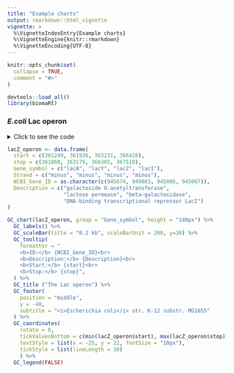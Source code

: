 ```yaml
---
title: "Example charts"
output: rmarkdown::html_vignette
vignette: >
  %\VignetteIndexEntry{Example charts}
  %\VignetteEngine{knitr::rmarkdown}
  %\VignetteEncoding{UTF-8}
---
```


```r
knitr::opts_chunk$set(
  collapse = TRUE,
  comment = "#>"
)
```

```r
devtools::load_all()
library(biomaRt)
```

### *E.coli* Lac operon

<details>
<summary>Click to see the code</summary>
```r
lacZ_operon <- data.frame(
  start = c(361249, 361926, 363231, 366428), 
  stop = c(361860, 363179, 366305, 367510), 
  Gene_symbol = c("lacA", "lacY", "lacZ", "lacI"), 
  Strand = c("minus", "minus", "minus", "minus"), 
  NCBI_Gene_ID = as.character(c(945674, 949083, 945006, 945007)), 
  Description = c("galactoside O-acetyltransferase", 
                  "lactose permease", "beta-galactosidase", 
                  "DNA-binding transcriptional repressor LacI")
)

GC_chart(lacZ_operon, group = "Gene_symbol", height = "140px") %>%
  GC_labels() %>%
  GC_scaleBar(title = "0.2 kb", scaleBarUnit = 200, y=30) %>%
  GC_tooltip(
    formatter = "
    <b>ID:</b> {NCBI_Gene_ID}<br>
    <b>Description:</b> {Description}<br>
    <b>Start:</b> {start}<br>
    <b>Stop:</b> {stop}",
  ) %>%
  GC_title ("The Lac operon") %>%
  GC_footer(
    position = "middle",
    y = -30,
    subtitle = "<i>Escherichia coli</i> str. K-12 substr. MG1655" 
  ) %>%
  GC_coordinates(
    rotate = 0,
    tickValuesBottom = c(min(lacZ_operon$start), max(lacZ_operon$stop)),
    textStyle = list(x = -25, y = 22, fontSize = "10px"),
    tickStyle = list(lineLength = 10)
    ) %>%
  GC_legend(FALSE)
```
</details>

```r
lacZ_operon <- data.frame(
  start = c(361249, 361926, 363231, 366428), 
  stop = c(361860, 363179, 366305, 367510), 
  Gene_symbol = c("lacA", "lacY", "lacZ", "lacI"), 
  Strand = c("minus", "minus", "minus", "minus"), 
  NCBI_Gene_ID = as.character(c(945674, 949083, 945006, 945007)), 
  Description = c("galactoside O-acetyltransferase", 
                  "lactose permease", "beta-galactosidase", 
                  "DNA-binding transcriptional repressor LacI")
)

GC_chart(lacZ_operon, group = "Gene_symbol", height = "140px") %>%
  GC_labels() %>%
  GC_scaleBar(title = "0.2 kb", scaleBarUnit = 200, y=30) %>%
  GC_tooltip(
    formatter = "
    <b>ID:</b> {NCBI_Gene_ID}<br>
    <b>Description:</b> {Description}<br>
    <b>Start:</b> {start}<br>
    <b>Stop:</b> {stop}",
  ) %>%
  GC_title ("The Lac operon") %>%
  GC_footer(
    position = "middle",
    y = -40,
    subtitle = "<i>Escherichia coli</i> str. K-12 substr. MG1655" 
  ) %>%
  GC_coordinates(
    rotate = 0,
    tickValuesBottom = c(min(lacZ_operon$start), max(lacZ_operon$stop)),
    textStyle = list(x = -25, y = 22, fontSize = "10px"),
    tickStyle = list(lineLength = 10)
    ) %>%
  GC_legend(FALSE)
```
